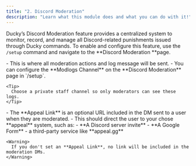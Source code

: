 ```yaml
---
title: "2. Discord Moderation"
description: "Learn what this module does and what you can do with it!"
---
```


Ducky’s Discord Moderation feature provides a centralized system to monitor, record, and manage all Discord-related punishments issued through Ducky commands. To enable and configure this feature, use the `/setup` command and navigate to the **Discord Moderation **page.

<Steps>
  <Step title="Modlogs Channel" titleSize="h2">
    - This is where all moderation actions and log message will be sent.
    - You can configure the **Modlogs Channel** on the **Discord Moderation** page in `/setup`.

    <Tip>
      Choose a private staff channel so only moderators can see these logs.
    </Tip>
  </Step>
  <Step title="Appeal Links (Optional)" titleSize="h2">
    - The **Appeal Link** is an optional URL included in the DM sent to a user when they are moderated.
    - This should direct the user to your chose **appeal** system, such as:
      - **A Discord server invite**
      - **A Google Form**
      - a third-party service like **appeal.gg**

    <Warning>
      If you don't set an **Appeal Link**, no link will be included in the moderation DMs.
    </Warning>
  </Step>
</Steps>